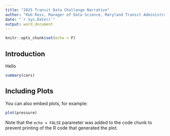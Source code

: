 ```yaml
---
title: "2025 Transit Data Challenge Narrative"
author: "Rob Ross, Manager of Data Science, Maryland Transit Administration"
date: "`r Sys.Date()`"
output: word_document
---
```


```r
knitr::opts_chunk$set(echo = F)
```

## Introduction

Hello 



```r
summary(cars)
```

## Including Plots

You can also embed plots, for example:

```r
plot(pressure)
```

Note that the `echo = FALSE` parameter was added to the code chunk to prevent printing of the R code that generated the plot.
